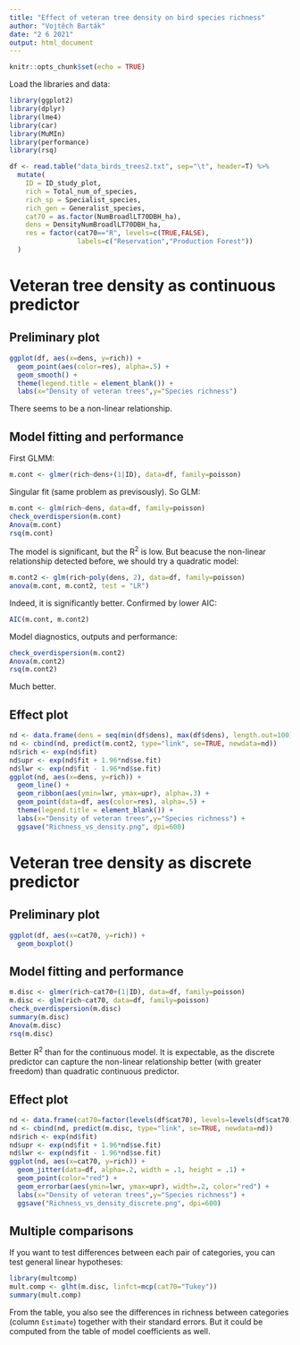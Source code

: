 ```yaml
---
title: "Effect of veteran tree density on bird species richness"
author: "Vojtěch Barták"
date: "2 6 2021"
output: html_document
---
```


```r
knitr::opts_chunk$set(echo = TRUE)
```

Load the libraries and data:
```r
library(ggplot2)
library(dplyr)
library(lme4)
library(car)
library(MuMIn)
library(performance)
library(rsq)

df <- read.table("data_birds_trees2.txt", sep="\t", header=T) %>%
  mutate(
    ID = ID_study_plot,
    rich = Total_num_of_species,
    rich_sp = Specialist_species,
    rich_gen = Generalist_species,
    cat70 = as.factor(NumBroadlLT70DBH_ha),
    dens = DensityNumBroadlLT70DBH_ha,
    res = factor(cat70=="R", levels=c(TRUE,FALSE), 
                 labels=c("Reservation","Production Forest"))
  )
```

# Veteran tree density as continuous predictor

## Preliminary plot
```r
ggplot(df, aes(x=dens, y=rich)) +
  geom_point(aes(color=res), alpha=.5) +
  geom_smooth() +
  theme(legend.title = element_blank()) +
  labs(x="Density of veteran trees",y="Species richness")
```

There seems to be a non-linear relationship.

## Model fitting and performance
First GLMM:
```r
m.cont <- glmer(rich~dens+(1|ID), data=df, family=poisson)
```

Singular fit (same problem as previsously). So GLM:
```r
m.cont <- glm(rich~dens, data=df, family=poisson)
check_overdispersion(m.cont)
Anova(m.cont)
rsq(m.cont)
```

The model is significant, but the R<sup>2</sup> is low. But beacuse the non-linear relationship detected before, we should try a quadratic model:

```r
m.cont2 <- glm(rich~poly(dens, 2), data=df, family=poisson)
anova(m.cont, m.cont2, test = "LR")
```

Indeed, it is significantly better. Confirmed by lower AIC:
```r
AIC(m.cont, m.cont2)
```

Model diagnostics, outputs and performance:
```r
check_overdispersion(m.cont2)
Anova(m.cont2)
rsq(m.cont2)
```

Much better.

## Effect plot
```r
nd <- data.frame(dens = seq(min(df$dens), max(df$dens), length.out=100))
nd <- cbind(nd, predict(m.cont2, type="link", se=TRUE, newdata=nd))
nd$rich <- exp(nd$fit)
nd$upr <- exp(nd$fit + 1.96*nd$se.fit)
nd$lwr <- exp(nd$fit - 1.96*nd$se.fit)
ggplot(nd, aes(x=dens, y=rich)) +
  geom_line() +
  geom_ribbon(aes(ymin=lwr, ymax=upr), alpha=.3) +
  geom_point(data=df, aes(color=res), alpha=.5) +
  theme(legend.title = element_blank()) +
  labs(x="Density of veteran trees",y="Species richness") +
  ggsave("Richness_vs_density.png", dpi=600)
```

# Veteran tree density as discrete predictor

## Preliminary plot
```r
ggplot(df, aes(x=cat70, y=rich)) +
  geom_boxplot()
```


## Model fitting and performance
```r
m.disc <- glmer(rich~cat70+(1|ID), data=df, family=poisson)
m.disc <- glm(rich~cat70, data=df, family=poisson)
check_overdispersion(m.disc)
summary(m.disc)
Anova(m.disc)
rsq(m.disc)
```

Better R<sup>2</sup> than for the continuous model. It is expectable, as the discrete predictor can capture the non-linear relationship better (with greater freedom) than quadratic continuous predictor.

## Effect plot
```r
nd <- data.frame(cat70=factor(levels(df$cat70), levels=levels(df$cat70)))
nd <- cbind(nd, predict(m.disc, type="link", se=TRUE, newdata=nd))
nd$rich <- exp(nd$fit)
nd$upr <- exp(nd$fit + 1.96*nd$se.fit)
nd$lwr <- exp(nd$fit - 1.96*nd$se.fit)
ggplot(nd, aes(x=cat70, y=rich)) +
  geom_jitter(data=df, alpha=.2, width = .1, height = .1) +
  geom_point(color="red") +
  geom_errorbar(aes(ymin=lwr, ymax=upr), width=.2, color="red") +
  labs(x="Density of veteran trees",y="Species richness") +
  ggsave("Richness_vs_density_discrete.png", dpi=600)
```

## Multiple comparisons
If you want to test differences between each pair of categories, you can test general linear hypotheses:

```r
library(multcomp)
mult.comp <- glht(m.disc, linfct=mcp(cat70="Tukey"))
summary(mult.comp)
```

From the table, you also see the differences in richness between categories (column `Estimate`) together with their standard errors. But it could be computed from the table of model coefficients as well. 
